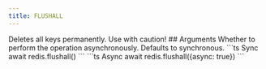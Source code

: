 ```yaml
---
title: FLUSHALL
---
```



<Warning>
Deletes all keys permanently. Use with caution!
</Warning>
## Arguments

<ParamField body="async" type="boolean">
  Whether to perform the operation asynchronously.
  Defaults to synchronous.
</ParamField>



<RequestExample>
```ts Sync
await redis.flushall()
```
```ts Async
await redis.flushall({async: true})
```
</RequestExample>
